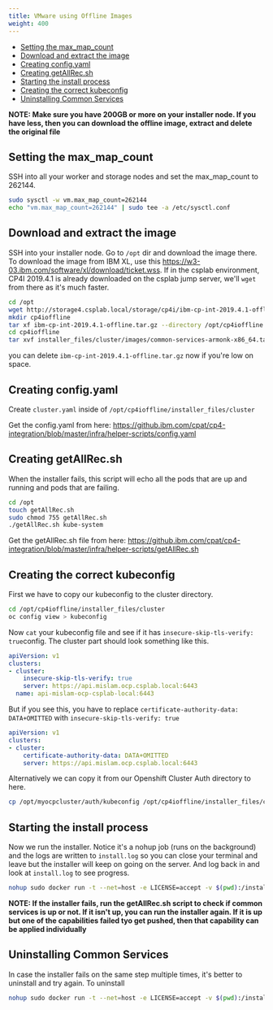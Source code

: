 ```yaml
---
title: VMware using Offline Images
weight: 400
---
```


- [Setting the max_map_count](#setting-the-max_map_count)
- [Download and extract the image](#download-and-extract-the-image)
- [Creating config.yaml](#creating-configyaml)
- [Creating getAllRec.sh](#creating-getallrecsh)
- [Starting the install process](#starting-the-install-process)
- [Creating the correct kubeconfig](#creating-the-correct-kubeconfig)
- [Uninstalling Common Services](#uninstalling-common-services)

**NOTE: Make sure you have 200GB or more on your installer node. If you have less, then you can download the offline image, extract and delete the original file**

## Setting the max_map_count

SSH into all your worker and storage nodes and set the max_map_count to 262144.

```bash
sudo sysctl -w vm.max_map_count=262144
echo "vm.max_map_count=262144" | sudo tee -a /etc/sysctl.conf
```

## Download and extract the image

SSH into your installer node. Go to `/opt` dir and download the image there. To download the image from IBM XL, use this <https://w3-03.ibm.com/software/xl/download/ticket.wss>. If in the csplab environment, CP4I 2019.4.1 is already downloaded on the csplab jump server, we'll `wget` from there as it's much faster.

```bash
cd /opt
wget http://storage4.csplab.local/storage/cp4i/ibm-cp-int-2019.4.1-offline.tar.gz
mkdir cp4ioffline
tar xf ibm-cp-int-2019.4.1-offline.tar.gz --directory /opt/cp4ioffline
cd cp4ioffline
tar xvf installer_files/cluster/images/common-services-armonk-x86_64.tar.gz -O | sudo docker load
```

you can delete `ibm-cp-int-2019.4.1-offline.tar.gz` now if you're low on space.

## Creating config.yaml

Create `cluster.yaml` inside of `/opt/cp4ioffline/installer_files/cluster`
 
Get the config.yaml from here: https://github.ibm.com/cpat/cp4-integration/blob/master/infra/helper-scripts/config.yaml


## Creating getAllRec.sh

When the installer fails, this script will echo all the pods that are up and running and pods that are failing.

```bash
cd /opt
touch getAllRec.sh
sudo chmod 755 getAllRec.sh
./getAllRec.sh kube-system
```

Get the getAllRec.sh file from here: https://github.ibm.com/cpat/cp4-integration/blob/master/infra/helper-scripts/getAllRec.sh

## Creating the correct kubeconfig

First we have to copy our kubeconfig to the cluster directory. 

```bash
cd /opt/cp4ioffline/installer_files/cluster
oc config view > kubeconfig
```

Now `cat` your kubeconfig file and see if it has `insecure-skip-tls-verify: true`config. The cluster part should look something like this.

```yaml
apiVersion: v1
clusters:
- cluster:
    insecure-skip-tls-verify: true
    server: https://api.mislam.ocp.csplab.local:6443
  name: api-mislam-ocp-csplab-local:6443
```

But if you see this, you have to replace `certificate-authority-data: DATA+OMITTED` with `insecure-skip-tls-verify: true`

```yaml
apiVersion: v1
clusters:
- cluster:
    certificate-authority-data: DATA+OMITTED
    server: https://api.mislam.ocp.csplab.local:6443
```

Alternatively we can copy it from our Openshift Cluster Auth directory to here. 

```bash
cp /opt/myocpcluster/auth/kubeconfig /opt/cp4ioffline/installer_files/cluster
```

## Starting the install process

Now we run the installer. Notice it's a nohup job (runs on the background) and the logs are written to `install.log` so you can close your terminal and leave but the installer will keep on going on the server. And log back in and look at `install.log` to see progress.

```bash
nohup sudo docker run -t --net=host -e LICENSE=accept -v $(pwd):/installer/cluster:z -v /var/run:/var/run:z -v /etc/docker:/etc/docker:z --security-opt label:disable ibmcom/icp-inception-amd64:3.2.2 addon -vvv | tee install.log &
```

**NOTE: If the installer fails, run the getAllRec.sh script to check if common services is up or not. If it isn't up, you can run the installer again. If it is up but one of the capabilities failed tyo get pushed, then that capability can be applied individually** 
## Uninstalling Common Services

In case the installer fails on the same step multiple times, it's better to uninstall and try again. To uninstall

```bash
nohup sudo docker run -t --net=host -e LICENSE=accept -v $(pwd):/installer/cluster:z -v /var/run:/var/run:z -v /etc/docker:/etc/docker:z --security-opt label:disable ibmcom/icp-inception-amd64:3.2.2 uninstall-with-openshift | tee install.log &
```


